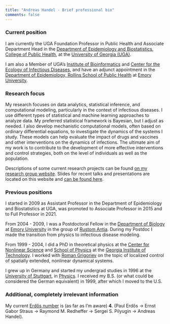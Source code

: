 ```yaml
---
title: "Andreas Handel - Brief professional bio"
comments: false
---
```




### Current position

I am currently the UGA Foundation Professor in Public Health and Associate Department Head in the [Department of Epidemiology and Biostatistics](https://publichealth.uga.edu/departments/epidemiology-biostatistics/), [College of Public Health](https://www.publichealth.uga.edu/), at the [University of Georgia (UGA)](https://www.uga.edu/).

I am also a Member of UGA's [Institute of Bioinformatics](https://iob.uga.edu/) and [Center for the Ecology of Infectious Diseases](https://www.ceid.uga.edu/), and have an adjunct appointment in the [Department of Epidemiology, Rollins School of Public Health](https://sph.emory.edu/departments/epi/index.html) at [Emory University](http://www.emory.edu/). 



### Research focus

My research focuses on data analytics, statistical inference, and computational modeling, particularly in the context of infectious diseases. I use different types of statistical and machine learning approaches to analyze data. My preferred statistical framework is Bayesian, but I adjust as needed. I also develop mechanistic computational models, often based on ordinary differential equations, to investigate the dynamics of the systems I study. These models can help evaluate the impact of drugs and vaccines and other interventions on the dynamics of infections. The ultimate aim of my work is to contribute to the development of more effective interventions and control strategies, both on the level of individuals as well as the population.

 
<!-- My work covers both the individual level (the immunology, virology, microbiology scale) and the population level (the epidemiology, ecology, evolution scale).  -->

Descriptions of some current research projects can be found [on my research group website](https://handelgroup.uga.edu/). Slides for recent talks and presentations are located on this website and [can be found here](presentations.qmd).


### Previous positions

I started in 2009 as Assistant Professor in the Department of Epidemiology and Biostatistics at UGA, was promoted to Associate Professor in 2015 and to Full Professor in 2021. 

From 2004 - 2009, I was a Postdoctoral Fellow in the [Department of Biology](http://www.biology.emory.edu/) 
at [Emory University](http://www.emory.edu/) in the group of [Rustom Antia](http://www.biology.emory.edu/Antia/). During my Postdoc I made the transition from physics to infectious disease modeling. 

From 1999 - 2004, I did a PhD in theoretical physics at the [Center for Nonlinear Science](https://cns.gatech.edu/) and 
[School of Physics](https://www.physics.gatech.edu/) at the [Georgia Institute of Technology](https://www.gatech.edu/). 
I worked with [Roman Grigoriev](https://cns.gatech.edu/~roman/) on the topic of localized control of spatially extended, nonlinear dynamical systems. 

I grew up in Germany and started my undergrad studies in 1996 at the [University of Stuttgart](https://www.uni-stuttgart.de/en/), in [Physics](https://www.f08.uni-stuttgart.de/en/physics/). I received my B.S. (or what could be considered the German equivalent) in 1999, after which I moved to the U.S.


### Additional, completely irrelevant information 

My current [Erdős number](http://en.wikipedia.org/wiki/Erd%C5%91s_number) is (as far as I'm aware) __4__. 
(Paul Erdős -> Ernst Gabor Straus -> Raymond M. Redheffer -> Sergei S. Pilyugin -> Andreas Handel).

